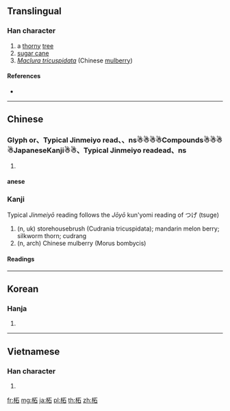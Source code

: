 {{character info/new}}
==Translingual==

===Han character===
{{Han char|rn=75|rad=木|as=05|sn=9|four=41960|canj=DMR|ids=⿰木石}}

# a [[thorny]] [[tree]]
# [[sugar cane]]
# ''[[w:Maclura tricuspidata|Maclura tricuspidata]]'' (Chinese [[mulberry]])

====References====
* {{Han ref|kx=0519.090|dkj=14626|dj=0907.070|hdz=21180.020|uh=67D8|ud=26584|bh=CF43|bd=53059}}

----

==Chinese==
{{zh-forms}}

===Glyph or、Typical Jinmeiyo read、、ns☃☃☃☃Compounds☃☃☃☃JapaneseKanji☃☃、Typical Jinmeiyo readead、ns===
{{zh-hanzi}}

# {{rfdef|zh}}

====anese====
===Kanji===
{{ja-kanji|grade=|rs=木05}}

Typical ''Jinmeiyō'' reading follows the ''Jōyō'' kun'yomi reading of つげ (tsuge)
# (n, uk) storehousebrush (Cudrania tricuspidata); mandarin melon berry; silkworm thorn; cudrang
# (n, arch) Chinese mulberry (Morus bombycis)

====Readings====
{{ja-readings|goon=[[しゃ]] (sha)|kanon=[[しゃ]] (sha)|kun=[[はりぐわ]] (hariguwa), [[やまぐわ]] (yamaguwa), [[つげ]] (tsuge), [[つみ]] (tsumi)}}

----

==Korean==

===Hanja===
{{ko-hanja|hangeul=자|eumhun=|rv=ja|mr=cha|y=ca}}

# {{defn|lang=ko|sort=木05}}

----

==Vietnamese==

===Han character===
{{vi-hantu|[[rú]], [[giá]], [[chá]]|rs=木05}}

# {{defn|lang=vi|sort=木05}}

[[fr:柘]]
[[mg:柘]]
[[ja:柘]]
[[pl:柘]]
[[th:柘]]
[[zh:柘]]